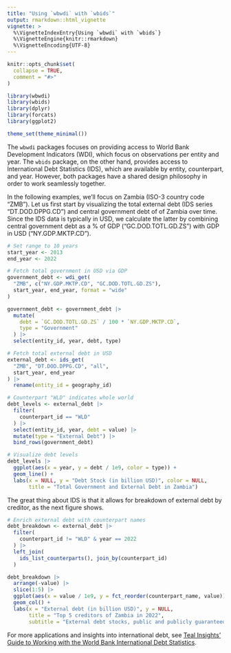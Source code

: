 ```yaml
---
title: "Using `wbwdi` with `wbids`"
output: rmarkdown::html_vignette
vignette: >
  %\VignetteIndexEntry{Using `wbwdi` with `wbids`}
  %\VignetteEngine{knitr::rmarkdown}
  %\VignetteEncoding{UTF-8}
---
```


```r
knitr::opts_chunk$set(
  collapse = TRUE,
  comment = "#>"
)
```

```r
library(wbwdi)
library(wbids)
library(dplyr)
library(forcats)
library(ggplot2)

theme_set(theme_minimal())
```

The `wbwdi` packages focuses on providing access to World Bank Development Indicators (WDI), which focus on observations per entity and year. The `wbids` package, on the other hand, provides access to International Debt Statistics (IDS), which are available by entity, counterpart, and year. However, both packages have a shared design philosophy in order to work seamlessly together. 

In the following examples, we'll focus on Zambia (ISO-3 country code "ZMB"). Let us first start by visualizing the total external debt (IDS series "DT.DOD.DPPG.CD") and central government debt of of Zambia over time. Since the IDS data is typically in USD, we calculate the latter by combining central government debt as a % of GDP ("GC.DOD.TOTL.GD.ZS") with GDP in USD ("NY.GDP.MKTP.CD").

```r
# Set range to 10 years
start_year <- 2013
end_year <- 2022

# Fetch total government in USD via GDP
government_debt <- wdi_get(
  "ZMB", c("NY.GDP.MKTP.CD", "GC.DOD.TOTL.GD.ZS"),
  start_year, end_year, format = "wide"
)

government_debt <- government_debt |>
  mutate(
    debt = `GC.DOD.TOTL.GD.ZS` / 100 * `NY.GDP.MKTP.CD`,
    type = "Government"
  ) |>
  select(entity_id, year, debt, type)

# Fetch total external debt in USD
external_debt <- ids_get(
  "ZMB", "DT.DOD.DPPG.CD", "all",
  start_year, end_year
) |>
  rename(entity_id = geography_id)

# Counterpart "WLD" indicates whole world
debt_levels <- external_debt |>
  filter(
    counterpart_id == "WLD"
  ) |>
  select(entity_id, year, debt = value) |>
  mutate(type = "External Debt") |>
  bind_rows(government_debt)

# Visualize debt levels
debt_levels |>
  ggplot(aes(x = year, y = debt / 1e9, color = type)) +
  geom_line() +
  labs(x = NULL, y = "Debt Stock (in billion USD)", color = NULL,
       title = "Total Government and External Debt in Zambia")
```

The great thing about IDS is that it allows for breakdown of external debt by creditor, as the next figure shows.

```r
# Enrich external debt with counterpart names
debt_breakdown <- external_debt |>
  filter(
    counterpart_id != "WLD" & year == 2022
  ) |>
  left_join(
    ids_list_counterparts(), join_by(counterpart_id)
  )

debt_breakdown |>
  arrange(-value) |>
  slice(1:5) |>
  ggplot(aes(x = value / 1e9, y = fct_reorder(counterpart_name, value))) +
  geom_col() +
  labs(x = "External debt (in billion USD)", y = NULL,
       title = "Top 5 creditors of Zambia in 2022",
       subtitle = "External debt stocks, public and publicly guaranteed")
```

For more applications and insights into international debt, see [Teal Insights' Guide to Working with the World Bank International Debt Statistics](https://teal-insights.github.io/teal-insights-guide-to-wbids/).
